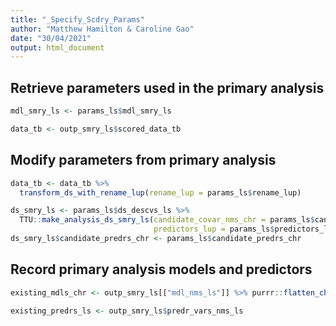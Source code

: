 ```yaml
---
title: "_Specify_Scdry_Params"
author: "Matthew Hamilton & Caroline Gao"
date: "30/04/2021"
output: html_document
---
```


## Retrieve parameters used in the primary analysis
```r
mdl_smry_ls <- params_ls$mdl_smry_ls
```

```r
data_tb <- outp_smry_ls$scored_data_tb
```

## Modify parameters from primary analysis
```r
data_tb <- data_tb %>%
  transform_ds_with_rename_lup(rename_lup = params_ls$rename_lup)
```

```r
ds_smry_ls <- params_ls$ds_descvs_ls %>%
  TTU::make_analysis_ds_smry_ls(candidate_covar_nms_chr = params_ls$candidate_covar_nms_chr,
                                predictors_lup = params_ls$predictors_lup)
ds_smry_ls$candidate_predrs_chr <- params_ls$candidate_predrs_chr
```

## Record primary analysis models and predictors
```r
existing_mdls_chr <- outp_smry_ls[["mdl_nms_ls"]] %>% purrr::flatten_chr()
```
```r
existing_predrs_ls <- outp_smry_ls$predr_vars_nms_ls
```



